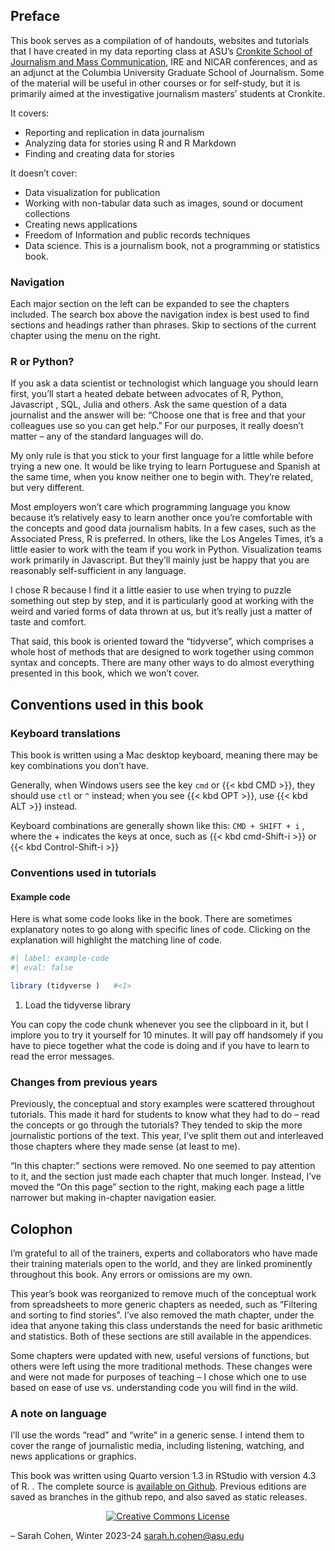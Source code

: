 ## Preface {.unnumbered}

This book serves as a compilation of of handouts, websites and tutorials that I have created in my data reporting class at ASU's [Cronkite School of Journalism and Mass Communication](cronkite.asu.edu), IRE and NICAR conferences, and as an adjunct at the Columbia University Graduate School of Journalism. Some of the material will be useful in other courses or for self-study, but it is primarily aimed at the investigative journalism masters' students at Cronkite.

It covers:

-   Reporting and replication in data journalism
-   Analyzing data for stories using R and R Markdown
-   Finding and creating data for stories

It doesn't cover:

-   Data visualization for publication
-   Working with non-tabular data such as images, sound or document collections
-   Creating news applications
-   Freedom of Information and public records techniques
-   Data science. This is a journalism book, not a programming or statistics book.


### Navigation {.unnumbered}

Each major section on the left can be expanded to see the chapters included.  The search box above the navigation index is best used to find sections and headings rather than phrases.  Skip to sections of the current chapter using the menu on the right. 

### R or Python? {.unnumbered}

If you ask a data scientist or technologist which language you should learn first, you'll start a heated debate between advocates of R, Python, Javascript , SQL, Julia and others. Ask the same question of a data journalist and the answer will be: "Choose one that is free and that your colleagues use so you can get help." For our purposes, it really doesn't matter -- any of the standard languages will do.

My only rule is that you stick to your first language for a little while before trying a new one. It would be like trying to learn Portuguese and Spanish at the same time, when you know neither one to begin with. They're related, but very different.

Most employers won't care which programming language you know because it's relatively easy to learn another once you're comfortable with the concepts and good data journalism habits. In a few cases, such as the Associated Press, R is preferred. In others, like the Los Angeles Times, it's a little easier to work with the team if you work in Python. Visualization teams work primarily in Javascript. But they'll mainly just be happy that you are reasonably self-sufficient in any language.

I chose R because I find it a little easier to use when trying to puzzle something out step by step, and it is particularly good at working with the weird and varied forms of data thrown at us, but it's really just a matter of taste and comfort.

That said, this book is oriented toward the "tidyverse", which comprises a whole host of methods that are designed to work together using common syntax and concepts. There are many other ways to do almost everything presented in this book, which we won't cover. 


## Conventions used in this book {.unnumbered}

### Keyboard translations

This book is written using a Mac desktop keyboard, meaning there may be key combinations you don't have.

Generally, when Windows users see the key `cmd` or {{< kbd CMD >}}, they should use `ctl` or `^` instead; when you see {{< kbd OPT >}}, use {{< kbd ALT >}} instead.

Keyboard combinations are generally shown like this: `CMD + SHIFT + i` , where the + indicates the keys at once, such as {{< kbd cmd-Shift-i >}} or {{< kbd Control-Shift-i >}} 

### Conventions used in tutorials {.unnumbered}

#### Example code

Here is what some code looks like in the book. There are sometimes explanatory notes to go along with specific lines of code. Clicking on the explanation will highlight the matching line of code.

```r
#| label: example-code
#| eval: false

library (tidyverse )   #<1>


```

1.  Load the tidyverse library

You can copy the code chunk whenever you see the clipboard in it, but I implore you to try it yourself for 10 minutes. It will pay off handsomely if you have to piece together what the code is doing and if you have to learn to read the error messages.

### Changes from previous years

Previously, the conceptual and story examples were scattered throughout tutorials. This made it hard for students to know what they had to do -- read the concepts or go through the tutorials? They tended to skip the more journalistic portions of the text. This year, I've split them out and interleaved those chapters where they made sense (at least to me).

"In this chapter:" sections were removed. No one seemed to pay attention to it, and the section just made each chapter that much longer.  Instead, I've moved the "On this page" section to the right, making each page a little narrower but making in-chapter navigation easier. 



## Colophon {.unnumbered}

I'm grateful to all of the trainers, experts and collaborators who have made their training materials open to the world, and they are linked prominently throughout this book. Any errors or omissions are my own.

This year's book was reorganized to remove much of the conceptual work from spreadsheets to more generic chapters as needed, such as "Filtering and sorting to find stories". I've also removed the math chapter, under the idea that anyone taking this class understands the need for basic arithmetic and statistics. Both of these sections are still available in the appendices.

Some chapters were updated with new, useful versions of functions, but others were left using the more traditional methods. These changes were and were not made for purposes of teaching -- I chose which one to use based on ease of use vs. understanding code you will find in the wild.

::: callout-note
### A note on language

I'll use the words "read" and "write" in a generic sense. I intend them to cover the range of journalistic media, including listening, watching, and news applications or graphics.
:::

This book was written using Quarto version 1.3 in RStudio with version 4.3 of R. . The complete source is [available on Github](https://github.com/cronkitedata/djtextbook). Previous editions are saved as branches in the github repo, and also saved as static releases.

::: {style="text-align:center"}
<a rel="license" href="http://creativecommons.org/licenses/by-nc-sa/4.0/"><img src="https://i.creativecommons.org/l/by-nc-sa/4.0/88x31.png" alt="Creative Commons License" style="border-width:0"/></a>
:::

-- Sarah Cohen, Winter 2023-24 [sarah.h.cohen\@asu.edu](mailto:sarah.h.cohen@asu.edu)
